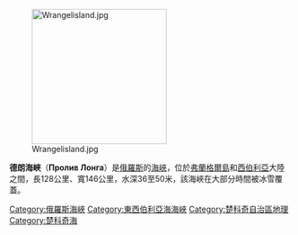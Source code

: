 [[Image:Wrangelisland.jpg|240px]]

'''德朗海峽'''（'''Пролив Лонга'''）是[[俄羅斯|俄羅斯]]的[[海峽|海峽]]，位於[[弗蘭格爾島|弗蘭格爾島]]和[[西伯利亞|西伯利亞]]大陸之間，長128公里、寬146公里，水深36至50米，該海峽在大部分時間被冰雪覆蓋。

{{coord|69|49|N|176|10|E|display=title}}
{{DEFAULTSORT:Лонга}}
[[Category:俄羅斯海峽|Category:俄羅斯海峽]]
[[Category:東西伯利亞海海峽|Category:東西伯利亞海海峽]]
[[Category:楚科奇自治區地理|Category:楚科奇自治區地理]]
[[Category:楚科奇海|Category:楚科奇海]]

{{Russia-geo-stub}}
